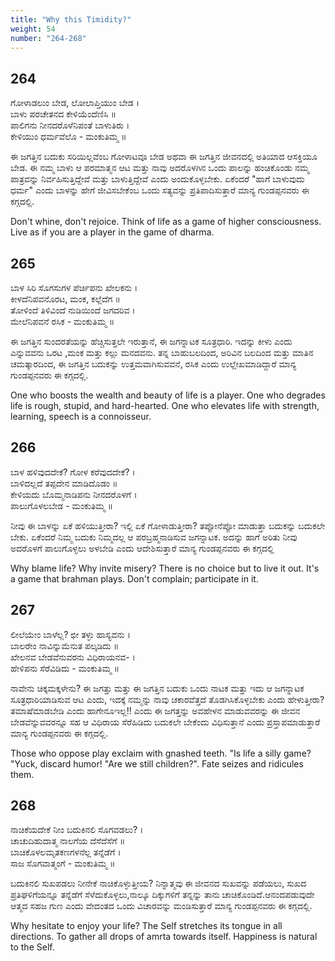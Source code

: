 ```yaml
---
title: "Why this Timidity?"
weight: 54
number: "264-268"
---
```


## 264

ಗೋಳಾಡಲುಂ ಬೇಡ, ಲೋಲಾಪ್ತಿಯುಂ ಬೇಡ ।  
ಬಾಳು ಪರಚೇತನದ ಕೇಳಿಯೆಂದೆಣಿಸಿ ॥  
ಪಾಲಿಗನು ನೀನದರೊಳೆನಿಪಂತೆ ಬಾಳುತಿರು ।  
ಕೇಳಿಯುಂ ಧರ್ಮವೆಲೊ - ಮಂಕುತಿಮ್ಮ ॥

ಈ ಜಗತ್ತಿನ ಬದುಕು ಸರಿಯಿಲ್ಲವೆಂಬ ಗೋಳಾಟವೂ ಬೇಡ ಅಥವಾ ಈ ಜಗತ್ತಿನ ಜೀವನದಲ್ಲಿ ಅತಿಯಾದ ಆಸಕ್ತಿಯೂ ಬೇಡ. ಈ ನಮ್ಮ ಬಾಳು ಆ ಪರಮಾತ್ಮನ ಆಟ ಮತ್ತು ನಾವು ಅದರೊಳಗಿನ ಒಂದು ಪಾಲನ್ನು ಹಂಚಿಕೊಂಡು ನಮ್ಮ ಪಾತ್ರವನ್ನು ನಿರ್ವಹಿಸುತ್ತಿದ್ದೇವೆ ಮತ್ತು ಬಾಳುತ್ತಿದ್ದೇವೆ ಎಂದು ಅಂದುಕೊಳ್ಳಬೇಕು. ಏಕೆಂದರೆ "ಹಾಗೆ ಬಾಳುವುದು ಧರ್ಮ" ಎಂದು ಬಾಳನ್ನು ಹೇಗೆ ಜೀವಿಸಬೇಕೆಂಬ ಒಂದು ಸತ್ಯವನ್ನು ಪ್ರತಿಪಾದಿಸುತ್ತಾರೆ ಮಾನ್ಯ ಗುಂಡಪ್ಪನವರು ಈ ಕಗ್ಗದಲ್ಲಿ.

Don't whine, don't rejoice. Think of life as a game of higher consciousness. Live as if you are a player in the game of dharma.

## 265

ಬಾಳ ಸಿರಿ ಸೊಗಸುಗಳ ಪೆರ್ಚಿಪನು ಖೇಲಕನು ।  
ಕೀಳದೆನಿಪವನೊರಟ, ಮಂಕ, ಕಲ್ಲೆದೆಗ ॥  
ತೋಳಿಂದೆ ತಿಳಿವಿಂದೆ ನುಡಿಯಿಂದೆ ಜಗದರಿವ ।  
ಮೇಲೆನಿಪವನೆ ರಸಿಕ - ಮಂಕುತಿಮ್ಮ ॥

ಈ ಜಗತ್ತಿನ ಸುಂದರತೆಯನ್ನು ಹೆಚ್ಚಿಸುತ್ತಲೇ ಇರುತ್ತಾನೆ, ಈ ಜಗನ್ನಾಟಕ ಸೂತ್ರಧಾರಿ. ಇದನ್ನು ಕೀಳು ಎಂದು ಎನ್ನುವವನು ಒರಟ ,ಮಂಕ ಮತ್ತು ಕಲ್ಲು ಮನದವನು. ತನ್ನ ಬಾಹುಬಲದಿಂದ, ಅರಿವಿನ ಬಲದಿಂದ ಮತ್ತು ಮಾತಿನ ಚಮತ್ಕಾರದಿಂದ, ಈ ಜಗತ್ತಿನ ಬದುಕನ್ನು ಉತ್ತಮವಾಗಿಸುವವನೆ, ರಸಿಕ ಎಂದು ಉಲ್ಲೇಖಮಾಡಿದ್ದಾರೆ ಮಾನ್ಯ ಗುಂಡಪ್ಪನವರು ಈ ಕಗ್ಗದಲ್ಲಿ.

One who boosts the wealth and beauty of life is a player. One who degrades life is rough, stupid, and hard-hearted. One who elevates life with strength, learning, speech is a connoisseur.

## 266

ಬಾಳ ಹಳಿವುದದೇಕೆ? ಗೋಳ ಕರೆವುದದೇಕೆ? ।  
ಬಾಳಿದಲ್ಲದೆ ತಪ್ಪದೇನ ಮಾಡಿದೊಡಂ ॥  
ಕೇಳಿಯದು ಬೊಮ್ಮನಾಡಿಪನು ನೀನದರೊಳಗೆ ।  
ಪಾಲುಗೊಳಲಬೇಡ - ಮಂಕುತಿಮ್ಮ ॥

ನೀವು ಈ ಬಾಳನ್ನು ಏಕೆ ಹಳಿಯುತ್ತೀರಾ? ಇಲ್ಲಿ ಏಕೆ ಗೋಳಾಡುತ್ತೀರಾ? ತಪ್ಪೋನೆಪ್ಪೋ ಮಾಡುತ್ತಾ ಬದುಕನ್ನು ಬದುಕಲೇ ಬೇಕು. ಏಕೆಂದರೆ ನಿಮ್ಮ ಬದುಕು ನಿಮ್ಮದಲ್ಲ ಆ ಪರಬ್ರಹ್ಮನಾಡಿಸುವ ಜಗನ್ನಾಟಕ. ಅದನ್ನು ಹಾಗೆ ಅರಿತು ನೀವು ಅದರೊಳಗೆ ಪಾಲುಗೊಳ್ಳಲು ಅಳಬೇಡಿ ಎಂದು ಆದೇಶಿಸುತ್ತಾರೆ ಮಾನ್ಯ ಗುಂಡಪ್ಪನವರು ಈ ಕಗ್ಗದಲ್ಲಿ

Why blame life? Why invite misery? There is no choice but to live it out. It's a game that brahman plays. Don't complain; participate in it.

## 267

ಲೀಲೆಯೇಂ ಬಾಳೆಲ್ಲ? ಛೀ ತಳ್ಳು ಹಾಸ್ಯವನು ।  
ಬಾಲರೇಂ ನಾವಿನ್ನುಮೆನುತ ಪಲ್ಕಡಿದು ॥  
ಖೇಲನವ ಬೇಡವೆನುವರನು ವಿಧಿರಾಯನವ- ।  
ಹೇಳಿಪನು ಸೆರೆವಿಡಿದು - ಮಂಕುತಿಮ್ಮ ॥

ನಾವೇನು ಚಿಕ್ಕಮಕ್ಕಳೇನು? ಈ ಜಗತ್ತು ಮತ್ತು ಈ ಜಗತ್ತಿನ ಬದುಕು ಒಂದು ನಾಟಕ ಮತ್ತು ಇದು ಆ ಜಗನ್ನಾಟಕ ಸೂತ್ರಧಾರಿಯಾಡಿಸುವ ಆಟ ಎಂದು, ಇದಕ್ಕೆ ನಮ್ಮನ್ನು ನಾವು ಚಕಾರವೆತ್ತದೆ ತೊಡಗಿಸಿಕೊಳ್ಳಬೇಕು ಎಂದು ಹೇಳುತ್ತೀರಾ? ತಮಾಷೆಮಾಡಬೇಡಿ ಎಂದು ಹಾಗೇನೂಇಲ್ಲ!! ಎಂದು ಈ ಜಗತ್ತನ್ನು ಅವಹೇಳನ ಮಾಡುವವರನ್ನು ಈ ಜೀವನ ಬೇಡವೆನ್ನುವವರನ್ನೂ ಸಹ ಆ ವಿಧಿರಾಯ ಸೆರೆಹಿಡಿದು ಬದುಕಲೇ ಬೇಕೆಂದು ವಿಧಿಸುತ್ತಾನೆ ಎಂದು ಪ್ರಸ್ತಾಪಮಾಡುತ್ತಾರೆ ಮಾನ್ಯ ಗುಂಡಪ್ಪನವರು ಈ ಕಗ್ಗದಲ್ಲಿ.

Those who oppose play exclaim with gnashed teeth. "Is life a silly game? "Yuck, discard humor! "Are we still children?". Fate seizes and ridicules them.

## 268

ನಾಚಿಕೆಯದೇಕೆ ನೀಂ ಬದುಕಿನಲಿ ಸೊಗವಡಲು? ।  
ಚಾಚುದಿಹುದಾತ್ಮ ನಾಲಗೆಯ ದೆಸೆದೆಸೆಗೆ ॥  
ಬಾಚಿಕೊಳಲಮೃತಕಣಗಳನೆಲ್ಲ ತನ್ನೆಡೆಗೆ ।  
ಸಾಜ ಸೊಗವಾತ್ಮಂಗೆ - ಮಂಕುತಿಮ್ಮ ॥

ಬದುಕಿನಲಿ ಸುಖಪಡಲು ನೀನೇಕೆ ನಾಚಿಕೊಳ್ಳುತ್ತೀಯ? ನಿನ್ನಾತ್ಮವು ಈ ಜೀವನದ ಸುಖವನ್ನು ಪಡೆಯಲು, ಸುಖದ ಪ್ರತಿಘಳಿಗೆಯನ್ನೂ ತನ್ನೆಡೆಗೆ ಸೆಳೆದುಕೊಳ್ಳಲು,ನಾಲ್ಕೂ ದಿಕ್ಕುಗಳಿಗೆ ತನ್ನನ್ನು ತಾನು ಚಾಚಿಕೊಂಡಿದೆ.ಆನಂದಪಡುವುದೇ ಆತ್ಮದ ಸಹಜ ಗುಣ ಎಂದು ವೇದಂತದ ಒಂದು ವಿಚಾರವನ್ನು ಮಂಡಿಸುತ್ತಾರೆ ಮಾನ್ಯ ಗುಂಡಪ್ಪನವರು ಈ ಕಗ್ಗದಲ್ಲಿ.

Why hesitate to enjoy your life? The Self stretches its tongue in all directions. To gather all drops of amrta towards itself. Happiness is natural to the Self.

